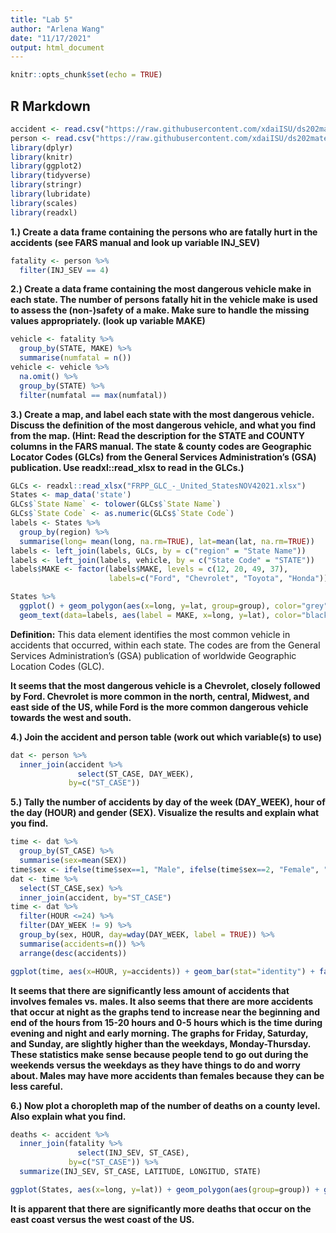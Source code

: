 ```yaml
---
title: "Lab 5"
author: "Arlena Wang"
date: "11/17/2021"
output: html_document
---
```


```r
knitr::opts_chunk$set(echo = TRUE)
```

## R Markdown

```r
accident <- read.csv("https://raw.githubusercontent.com/xdaiISU/ds202materials/master/hwlabs/fars2017/accident.csv", stringsAsFactors = FALSE)
person <- read.csv("https://raw.githubusercontent.com/xdaiISU/ds202materials/master/hwlabs/fars2017/person.csv", stringsAsFactors = FALSE)
library(dplyr)
library(knitr)
library(ggplot2)
library(tidyverse)
library(stringr)
library(lubridate)
library(scales)
library(readxl)
```

**1.) Create a data frame containing the persons who are fatally hurt in the accidents (see FARS manual and look up variable INJ_SEV)**

```r
fatality <- person %>%
  filter(INJ_SEV == 4)
```

**2.) Create a data frame containing the most dangerous vehicle make in each state. The number of persons fatally hit in the vehicle make is used to assess the (non-)safety of a make. Make sure to handle the missing values appropriately. (look up variable MAKE) **

```r
vehicle <- fatality %>%
  group_by(STATE, MAKE) %>%
  summarise(numfatal = n())
vehicle <- vehicle %>%
  na.omit() %>%
  group_by(STATE) %>%
  filter(numfatal == max(numfatal))
```

**3.) Create a map, and label each state with the most dangerous vehicle. Discuss the definition of the most dangerous vehicle, and what you find from the map. (Hint: Read the description for the STATE and COUNTY columns in the FARS manual. The state & county codes are Geographic Locator Codes (GLCs) from the General Services Administration’s (GSA) publication. Use readxl::read_xlsx to read in the GLCs.)**

```r
GLCs <- readxl::read_xlsx("FRPP_GLC_-_United_StatesNOV42021.xlsx")
States <- map_data('state')
GLCs$`State Name` <- tolower(GLCs$`State Name`)
GLCs$`State Code` <- as.numeric(GLCs$`State Code`)
labels <- States %>%
  group_by(region) %>%
  summarise(long= mean(long, na.rm=TRUE), lat=mean(lat, na.rm=TRUE))
labels <- left_join(labels, GLCs, by = c("region" = "State Name"))
labels <- left_join(labels, vehicle, by = c("State Code" = "STATE"))
labels$MAKE <- factor(labels$MAKE, levels = c(12, 20, 49, 37),
                      labels=c("Ford", "Chevrolet", "Toyota", "Honda"))

States %>%
  ggplot() + geom_polygon(aes(x=long, y=lat, group=group), color="grey", fill="blue") +
  geom_text(data=labels, aes(label = MAKE, x=long, y=lat), color="black", size=3) + labs(x="Longitude", y="Latitude", title="Dangerous Vehicles")
```

**Definition:** This data element identifies the most common vehicle in accidents that occurred, within each state.  The codes are from the General Services Administration’s (GSA) publication of worldwide Geographic Location
Codes (GLC).

**It seems that the most dangerous vehicle is a Chevrolet, closely followed by Ford. Chevrolet is more common in the north, central, Midwest, and east side of the US, while Ford is the more common dangerous vehicle towards the west and south.**

**4.) Join the accident and person table (work out which variable(s) to use)**

```r
dat <- person %>%
  inner_join(accident %>%
               select(ST_CASE, DAY_WEEK),
             by=c("ST_CASE"))
```

**5.) Tally the number of accidents by day of the week (DAY_WEEK), hour of the day (HOUR) and gender (SEX). Visualize the results and explain what you find.**

```r
time <- dat %>%
  group_by(ST_CASE) %>%
  summarise(sex=mean(SEX))
time$sex <- ifelse(time$sex==1, "Male", ifelse(time$sex==2, "Female", "Unknown"))
dat <- time %>%
  select(ST_CASE,sex) %>%
  inner_join(accident, by="ST_CASE")
time <- dat %>%
  filter(HOUR <=24) %>%
  filter(DAY_WEEK != 9) %>%
  group_by(sex, HOUR, day=wday(DAY_WEEK, label = TRUE)) %>%
  summarise(accidents=n()) %>%
  arrange(desc(accidents))

ggplot(time, aes(x=HOUR, y=accidents)) + geom_bar(stat="identity") + facet_grid(sex~day) + labs(x="Hours of the Day", y="Total Number of Accidents", title="Accident Statistics")
```

**It seems that there are significantly less amount of accidents that involves females vs. males.  It also seems that there are more accidents that occur at night as the graphs tend to increase near the beginning and end of the hours from 15-20 hours and 0-5 hours which is the time during evening and night and early morning.  The graphs for Friday, Saturday, and Sunday, are slightly higher than the weekdays, Monday-Thursday.  These statistics make sense because people tend to go out during the weekends versus the weekdays as they have things to do and worry about.  Males may have more accidents than females because they can be less careful.**

**6.) Now plot a choropleth map of the number of deaths on a county level. Also explain what you find.**

```r
deaths <- accident %>%
  inner_join(fatality %>%
               select(INJ_SEV, ST_CASE),
             by=c("ST_CASE")) %>%
  summarize(INJ_SEV, ST_CASE, LATITUDE, LONGITUD, STATE)

ggplot(States, aes(x=long, y=lat)) + geom_polygon(aes(group=group)) + geom_point(aes(x=LONGITUD, y=LATITUDE), data=deaths %>% filter(INJ_SEV == 4), color='lightgreen', alpha=0.2, size=0.02) + xlim(-130, -60) + ylim(20, 50) + coord_map() + labs(x="Longitude", y="Latitude", title="Number of Deaths in a County")
```

**It is apparent that there are significantly more deaths that occur on the east coast versus the west coast of the US.**
